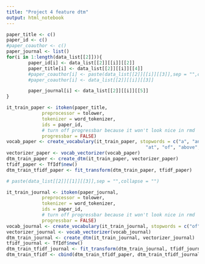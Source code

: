 ```yaml
---
title: "Project 4 feature dtm"
output: html_notebook
---
```



```r
paper_title <- c()
paper_id <- c()
#paper_coauthor <- c()
paper_journal <- list()
for(i in 1:length(data_list[[2]])){
        paper_id[i] <- data_list[[2]][[i]][[2]]  
        paper_title[i] <- data_list[[2]][[i]][[4]]
        #paper_coauthor[i] <- paste(data_list[[2]][[i]][[3]],sep = "",collapse = "")
        #paper_coauthor[i] <- data_list[[2]][[i]][[3]]

        paper_journal[i] <- data_list[[2]][[i]][[5]]
}

it_train_paper <- itoken(paper_title, 
             preprocessor = tolower, 
             tokenizer = word_tokenizer,
             ids = paper_id,
             # turn off progressbar because it won't look nice in rmd
             progressbar = FALSE)
vocab_paper <- create_vocabulary(it_train_paper, stopwords = c("a", "an", "the", "in", "on",
                                                   "at", "of", "above", "under"))
vectorizer_paper <- vocab_vectorizer(vocab_paper)
dtm_train_paper <- create_dtm(it_train_paper, vectorizer_paper)
tfidf_paper <- TfIdf$new()
dtm_train_tfidf_paper <- fit_transform(dtm_train_paper, tfidf_paper)

# paste(data_list[[2]][[1]][[3]],sep = "",collapse = "")

it_train_journal <- itoken(paper_journal, 
             preprocessor = tolower, 
             tokenizer = word_tokenizer,
             ids = paper_id,
             # turn off progressbar because it won't look nice in rmd
             progressbar = FALSE)
vocab_journal <- create_vocabulary(it_train_journal, stopwords = c("of","for","at","the","a", "an", "in", "under", "on", "above"))
vectorizer_journal <- vocab_vectorizer(vocab_journal)
dtm_train_journal <- create_dtm(it_train_journal, vectorizer_journal)
tfidf_journal <- TfIdf$new()
dtm_train_tfidf_journal <- fit_transform(dtm_train_journal, tfidf_journal)
dtm_train_tfidf <- cbind(dtm_train_tfidf_paper, dtm_train_tfidf_journal)
```

